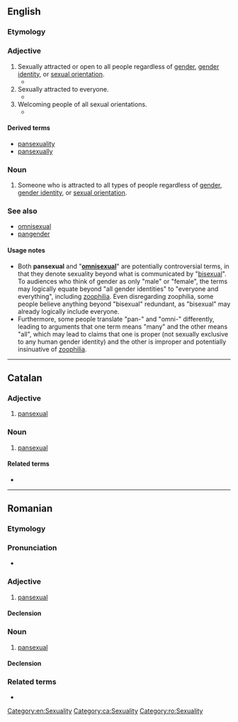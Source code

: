 ==English==

===Etymology===

{{prefix|pan|sexual}}

===Adjective===
{{en-adj|-}}

# Sexually attracted or open to all people regardless of [[gender]], [[gender identity]], or [[sexual orientation]].
#* {{quote-news|1995|October 11|Owen McNally|The Vigor, Venom and Wit of Gore Vidal|Hartford Courant|page=E1|url=http://pqasb.pqarchiver.com/courant/access/22919641.html?dids=22919641:22919641&FMT=ABS
|passage=As a writer/sexologist, he argues that people are neither homosexual nor heterosexual but '''pansexual'''. }}
# Sexually attracted to everyone.
#* {{quote-book|2004|John Leland|Hip: The History|url=http://books.google.com/books?id=oxzubo1GS7oC|isbn=0060528176|page=50
|passage=To the end he denied that he was homosexual; his writings are '''pansexual''', finding carnal ripeness in the soul, in nature, as well as in men and women.}}
# Welcoming people of all sexual orientations.
#* {{quote-book|1998|Dossie Easton & Catherine A. Liszt|The Ethical Slut|url=http://books.google.com/books?id=I0OwAAAAIAAJ|isbn=1890159018|page=262
|passage=We like to attend '''pansexual''' group sex parties, which means that attendees may identify as gay or lesbian or bisexual or hetero or transgendered, but are generally comfortable and happy to play side-by-side with people whose desires may be entirely different than their own.}}

====Derived terms====
* [[pansexuality]]
* [[pansexually]]

===Noun===
{{en-noun}}

# Someone who is attracted to all types of people regardless of [[gender]], [[gender identity]], or [[sexual orientation]].

===See also===
* [[omnisexual]]
* [[pangender]]

====Usage notes====
* Both '''pansexual''' and "'''[[omnisexual]]'''" are potentially controversial terms, in that they denote sexuality beyond what is communicated by "[[bisexual]]". To audiences who think of gender as only "male" or "female", the terms may logically equate beyond "all gender identities" to "everyone and everything", including [[zoophilia]]. Even disregarding zoophilia, some people believe anything beyond "bisexual" redundant, as "bisexual" may already logically include everyone.
* Furthermore, some people translate "pan-" and "omni-" differently, leading to arguments that one term means "many" and the other means "all", which may lead to claims that one is proper (not sexually exclusive to any human gender identity) and the other is improper and potentially insinuative of [[zoophilia]].

[[Category:en:Sexuality]]

----

==Catalan==

===Adjective===
{{ca-adj|type=mf}}

# [[#English|pansexual]]

===Noun===
{{ca-noun|mf}}

# [[#English|pansexual]]

====Related terms====
* {{l|ca|pansexualitat}}

[[Category:ca:Sexuality]]

----

==Romanian==

===Etymology===
{{etyl|en|ro}} {{term|pansexual|lang=en}}

===Pronunciation===
* {{IPA|[panseksuˈal]|lang=ro}}

===Adjective===
{{ro-adj|4}}

# [[#English|pansexual]]

====Declension====
{{ro-adj-4}}

===Noun===
{{ro-noun|m|pansexuali}}

# [[#English|pansexual]]

====Declension====
{{ro-noun-m}}

===Related terms===
* {{l|ro|pansexualitate}}

[[Category:ro:Sexuality]]
